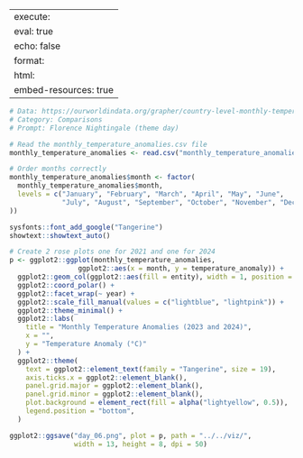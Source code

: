 
---
execute:
  eval: true
  echo: false
format:
  html:
    embed-resources: true
---

```r
# Data: https://ourworldindata.org/grapher/country-level-monthly-temperature-anomalies?tab=table&time=2000..2024&showSelectionOnlyInTable=1
# Category: Comparisons
# Prompt: Florence Nightingale (theme day)

# Read the monthly_temperature_anomalies.csv file
monthly_temperature_anomalies <- read.csv("monthly_temperature_anomalies.csv", header = TRUE)

# Order months correctly
monthly_temperature_anomalies$month <- factor(
  monthly_temperature_anomalies$month,
  levels = c("January", "February", "March", "April", "May", "June",
             "July", "August", "September", "October", "November", "December"
))

sysfonts::font_add_google("Tangerine")
showtext::showtext_auto()

# Create 2 rose plots one for 2021 and one for 2024
p <- ggplot2::ggplot(monthly_temperature_anomalies, 
                 ggplot2::aes(x = month, y = temperature_anomaly)) +
  ggplot2::geom_col(ggplot2::aes(fill = entity), width = 1, position = "identity", colour="grey", size=0.1) +
  ggplot2::coord_polar() +
  ggplot2::facet_wrap(~ year) +
  ggplot2::scale_fill_manual(values = c("lightblue", "lightpink")) +
  ggplot2::theme_minimal() +
  ggplot2::labs(
    title = "Monthly Temperature Anomalies (2023 and 2024)",
    x = "",
    y = "Temperature Anomaly (°C)"
  ) +
  ggplot2::theme(
    text = ggplot2::element_text(family = "Tangerine", size = 19),
    axis.ticks.x = ggplot2::element_blank(),
    panel.grid.major = ggplot2::element_blank(),
    panel.grid.minor = ggplot2::element_blank(),
    plot.background = element_rect(fill = alpha("lightyellow", 0.5)),
    legend.position = "bottom",
  )

ggplot2::ggsave("day_06.png", plot = p, path = "../../viz/", 
                width = 13, height = 8, dpi = 50)
```
